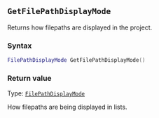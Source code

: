 ::: {.minipage data-latex="{\textwidth}"}
## `GetFilePathDisplayMode`

Returns how filepaths\index{file paths!display in batch projects} are displayed in the project.

### Syntax {-}

``` .lua
FilePathDisplayMode GetFilePathDisplayMode()
```

### Return value {-}

Type: [`FilePathDisplayMode`](#filepathdisplaymode)

How filepaths are being displayed in lists.
:::
